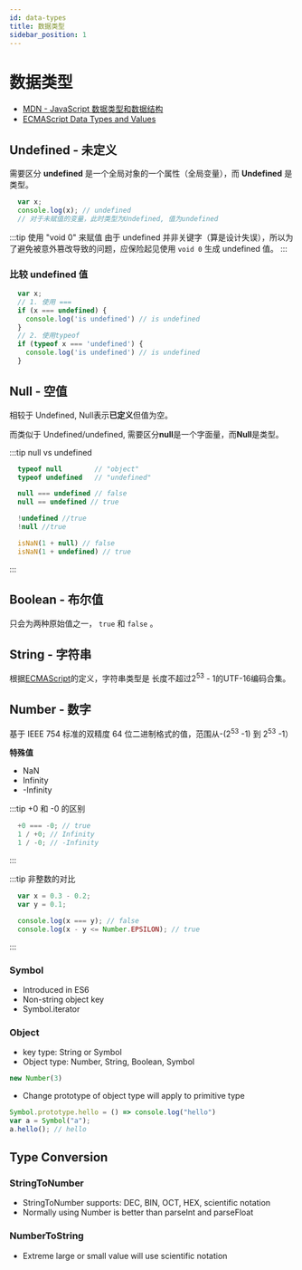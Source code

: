 ```yaml
---
id: data-types
title: 数据类型
sidebar_position: 1
---
```


# 数据类型

- [MDN - JavaScript 数据类型和数据结构](https://developer.mozilla.org/en-US/docs/Web/JavaScript/Data_structures#javascript_types)
- [ECMAScript Data Types and Values](https://262.ecma-international.org/6.0/#sec-ecmascript-data-types-and-values)

## Undefined - 未定义

需要区分 **undefined** 是一个全局对象的一个属性（全局变量），而 **Undefined** 是类型。

```js
  var x;
  console.log(x); // undefined
  // 对于未赋值的变量，此时类型为Undefined, 值为undefined
```

:::tip 使用 "void 0" 来赋值
  由于 undefined 并非关键字（算是设计失误），所以为了避免被意外篡改导致的问题，应保险起见使用 `void 0` 生成 undefined 值。
:::

### 比较 undefined 值
```js
  var x;
  // 1. 使用 ===
  if (x === undefined) {
    console.log('is undefined') // is undefined
  }
  // 2. 使用typeof
  if (typeof x === 'undefined') {
    console.log('is undefined') // is undefined
  }
```

## Null - 空值

相较于 Undefined, Null表示**已定义**但值为空。

而类似于 Undefined/undefined, 需要区分**null**是一个字面量，而**Null**是类型。

:::tip null vs undefined
```js
  typeof null        // "object"
  typeof undefined   // "undefined"

  null === undefined // false
  null == undefined // true

  !undefined //true
  !null //true

  isNaN(1 + null) // false
  isNaN(1 + undefined) // true
```
:::

## Boolean - 布尔值

只会为两种原始值之一， `true` 和 `false` 。

## String - 字符串

根据[ECMAScript](https://262.ecma-international.org/6.0/#sec-ecmascript-language-types-string-type)的定义，字符串类型是
长度不超过2<sup>53</sup> - 1的UTF-16编码合集。

## Number - 数字

基于 IEEE 754 标准的双精度 64 位二进制格式的值，范围从-(2<sup>53</sup> -1) 到 2<sup>53</sup> -1）

**特殊值**
- NaN
- Infinity
- -Infinity

:::tip +0 和 -0 的区别
  ```js
    +0 === -0; // true
    1 / +0; // Infinity
    1 / -0; // -Infinity
  ```
:::

:::tip 非整数的对比
  ```js
    var x = 0.3 - 0.2;
    var y = 0.1;

    console.log(x === y); // false
    console.log(x - y <= Number.EPSILON); // true
  ```
:::

### Symbol
- Introduced in ES6
- Non-string object key
- Symbol.iterator

### Object
- key type: String or Symbol
- Object type: Number, String, Boolean, Symbol
```javascript
new Number(3)
```
- Change prototype of object type will apply to primitive type
```javascript
Symbol.prototype.hello = () => console.log("hello")
var a = Symbol("a");
a.hello(); // hello
```

## Type Conversion
### StringToNumber
- StringToNumber supports: DEC, BIN, OCT, HEX, scientific notation
- Normally using Number is better than parseInt and parseFloat

### NumberToString
- Extreme large or small value will use scientific notation
